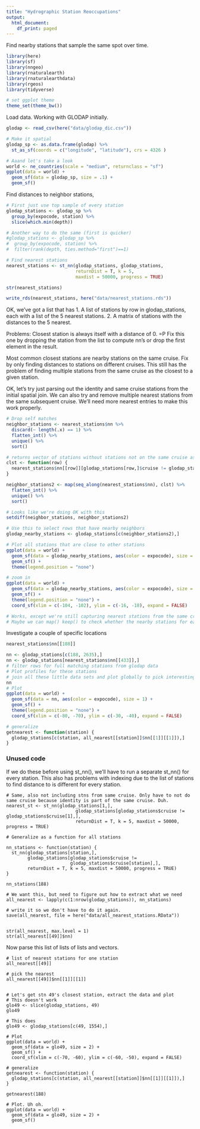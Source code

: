 ```yaml
---
title: "Hydrographic Station Reoccupations"
output:
  html_document:
    df_print: paged
---
```


Find nearby stations that sample the same spot over time.

```r
library(here)
library(sf)
library(nngeo)
library(rnaturalearth)
library(rnaturalearthdata)
library(rgeos)
library(tidyverse)

# set ggplot theme
theme_set(theme_bw())
```

Load data. Working with GLODAP initially. 

```r
glodap <- read_csv(here("data/glodap_dic.csv"))

# Make it spatial
glodap_sp <- as.data.frame(glodap) %>%
  st_as_sf(coords = c("longitude", "latitude"), crs = 4326 )

# Aaand let's take a look
world <- ne_countries(scale = "medium", returnclass = "sf")
ggplot(data = world) +
  geom_sf(data = glodap_sp, size = .1) +
  geom_sf()
```

Find distances to neighbor stations, 

```r
# First just use top sample of every station
glodap_stations <- glodap_sp %>%
  group_by(expocode, station) %>%
  slice(which.min(depth))

# Another way to do the same (first is quicker)
#glodap_stations <- glodap_sp %>%
#  group_by(expocode, station) %>%
#  filter(rank(depth, ties.method="first")==1)

# Find nearest stations
nearest_stations <- st_nn(glodap_stations, glodap_stations, 
                          returnDist = T, k = 5, 
                          maxdist = 50000, progress = TRUE)

str(nearest_stations)

write_rds(nearest_stations, here("data/nearest_stations.rds"))
```

OK, we've got a list that has 1. A list of stations by row in glodap_stations, each with a list of the 5 nearest stations. 2. A matrix of stations with the distances to the 5 nearest. 

Problems: 
Closest station is always itself with a distance of 0. =P Fix this one by dropping the station from the list to compute nn's or drop the first element in the result.

Most common closest stations are nearby stations on the same cruise. Fix by only finding distances to stations on different cruises. This still has the problem of finding multiple stations from the same cruise as the closest to a given station.

OK, let's try just parsing out the identity and same cruise stations from the initial spatial join. We can also try and remove multiple nearest stations from the same subsequent cruise. We'll need more nearest entries to make this work properly.

```r
# Drop self matches
neighbor_stations <- nearest_stations$nn %>% 
  discard(~ length(.x) == 1) %>%
  flatten_int() %>%
  unique() %>%
  sort()

# returns vector of stations without stations not on the same cruise as row index
clst <- function(row) {
  nearest_stations$nn[[row]][glodap_stations[row,]$cruise != glodap_stations[nearest_stations$nn[[row]],]$cruise]
}

neighbor_stations2 <- map(seq_along(nearest_stations$nn), clst) %>%
  flatten_int() %>%
  unique() %>%
  sort()

# Looks like we're doing OK with this
setdiff(neighbor_stations, neighbor_stations2)

# Use this to select rows that have nearby neighbors
glodap_nearby_stations <- glodap_stations[c(neighbor_stations2),]

# Plot all stations that are close to other stations
ggplot(data = world) +
  geom_sf(data = glodap_nearby_stations, aes(color = expocode), size = .5) +
  geom_sf() +
  theme(legend.position = "none") 

# zoom in
ggplot(data = world) +
  geom_sf(data = glodap_nearby_stations, aes(color = expocode), size = .5) +
  geom_sf() +
  theme(legend.position = "none") +
  coord_sf(xlim = c(-104, -102), ylim = c(-16, -18), expand = FALSE)

# Works, except we're still capturing nearest stations from the same cruise.
# Maybe we can map() keep() to check whether the nearby stations for each station are from the same year or cruise
```


Investigate a couple of specific locations

```r
nearest_stations$nn[[188]]

nn <- glodap_stations[c(188, 2635),]
nn <- glodap_stations[nearest_stations$nn[[433]],]
# filter rows for full matching stations from glodap data
# Plot profiles for these stations
# join all these little data sets and plot globally to pick interesting overlap points
nn
# Plot
ggplot(data = world) +
  geom_sf(data = nn, aes(color = expocode), size = 1) +
  geom_sf() +
  theme(legend.position = "none") +
  coord_sf(xlim = c(-80, -70), ylim = c(-30, -40), expand = FALSE)

# generalize
getnearest <- function(station) {
  glodap_stations[c(station, all_nearest[[station]]$nn[[1]][[1]]),]
}
```


### Unused code

If we do these before using st_nn(), we'll have to run a separate st_nn() for every station. This also has problems with indexing due to the list of stations to find distance to is different for every station.

```{}
# Same, also not including stns from same cruise. Only have to not do same cruise because identity is part of the same cruise. Duh. 
nearest_st <- st_nn(glodap_stations[1,], 
                          glodap_stations[glodap_stations$cruise != glodap_stations$cruise[1],],
                          returnDist = T, k = 5, maxdist = 50000, progress = TRUE)

# Generalize as a function for all stations

nn_stations <- function(station) {
  st_nn(glodap_stations[station,], 
        glodap_stations[glodap_stations$cruise !=
                        glodap_stations$cruise[station],],
        returnDist = T, k = 5, maxdist = 50000, progress = TRUE)
}

nn_stations(188)

# We want this, but need to figure out how to extract what we need
all_nearest <- lapply(c(1:nrow(glodap_stations)), nn_stations)

# write it so we don't have to do it again.
save(all_nearest, file = here("data/all_nearest_stations.RData"))


str(all_nearest, max.level = 1)
str(all_nearest[[49]]$nn)
```

Now parse this list of lists of lists and vectors.

```{}
# list of nearest stations for one station
all_nearest[[49]]

# pick the nearest
all_nearest[[49]]$nn[[1]][[1]]


# Let's get stn 49's closest station, extract the data and plot
# This doesn't work
glo49 <- slice(glodap_stations, 49)
glo49

# This does
glo49 <- glodap_stations[c(49, 1554),]

# Plot
ggplot(data = world) +
  geom_sf(data = glo49, size = 2) +
  geom_sf() +
  coord_sf(xlim = c(-70, -60), ylim = c(-60, -50), expand = FALSE)

# generalize
getnearest <- function(station) {
  glodap_stations[c(station, all_nearest[[station]]$nn[[1]][[1]]),]
}

getnearest(188)

# Plot. Uh oh.
ggplot(data = world) +
  geom_sf(data = glo49, size = 2) +
  geom_sf() 
```
